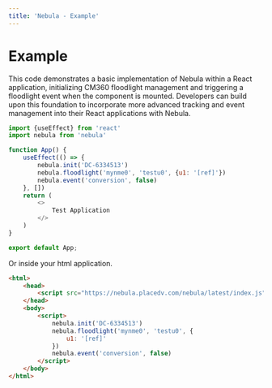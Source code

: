 ```yaml
---
title: 'Nebula - Example'
---
```


# Example

This code demonstrates a basic implementation of Nebula within a React application, initializing CM360 floodlight management and triggering a floodlight event when the component is mounted. Developers can build upon this foundation to incorporate more advanced tracking and event management into their React applications with Nebula.

```javascript
import {useEffect} from 'react'
import nebula from 'nebula'

function App() {
    useEffect(() => {
        nebula.init('DC-6334513')
        nebula.floodlight('mynme0', 'testu0', {u1: '[ref]'})
        nebula.event('conversion', false)
    }, [])
    return (
        <>
            Test Application
        </>
    )
}

export default App;
```

Or inside your html application.

```html
<html>
    <head>
        <script src="https://nebula.placedv.com/nebula/latest/index.js" async type="text/javascript"></script>
    </head>
    <body>
        <script>
            nebula.init('DC-6334513')
            nebula.floodlight('mynme0', 'testu0', {
                u1: '[ref]'
            })
            nebula.event('conversion', false)
        </script>
    </body>
</html>
```
